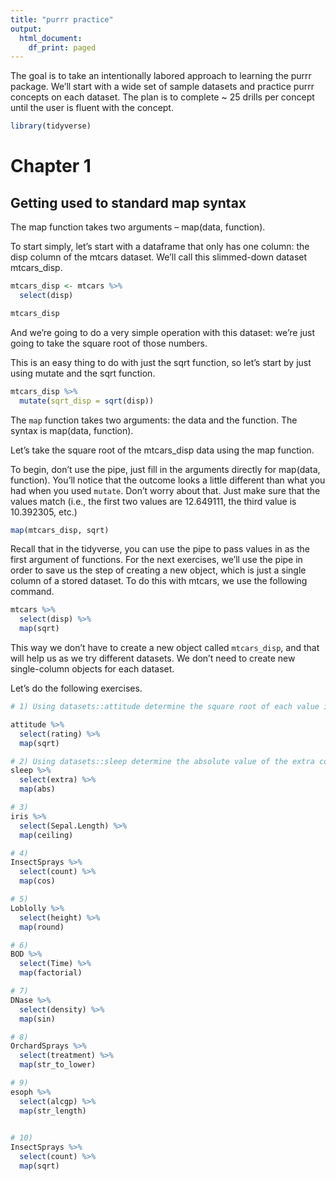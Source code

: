 ```yaml
---
title: "purrr practice"
output:
  html_document:
    df_print: paged
---
```


The goal is to take an intentionally labored approach to learning the purrr package.  We'll start with a wide set of sample datasets and practice purrr concepts on each dataset.  The plan is to complete ~ 25 drills per concept until the user is fluent with the concept.

```r
library(tidyverse)

```

# Chapter 1

## Getting used to standard map syntax

The map function takes two arguments -- map(data, function).

To start simply, let's start with a dataframe that only has one column:  the disp column of the mtcars dataset.  We'll call this slimmed-down dataset mtcars_disp.


```r
mtcars_disp <- mtcars %>% 
  select(disp)

mtcars_disp

```

And we're going to do a very simple operation with this dataset:  we're just going to take the square root of those numbers.

This is an easy thing to do with just the sqrt function, so let's start by just using mutate and the sqrt function.
```r
mtcars_disp %>% 
  mutate(sqrt_disp = sqrt(disp))
```




The ```map``` function takes two arguments: the data and the function.
The syntax is map(data, function).

Let's take the square root of the mtcars_disp data using the map function.

To begin, don't use the pipe, just fill in the arguments directly for map(data, function).  You'll notice that the outcome looks a little different than what you had when you used ```mutate```.  Don't worry about that.  Just make sure that the values match (i.e., the first two values are 12.649111, the third value is 10.392305, etc.)

```r
map(mtcars_disp, sqrt)
```


Recall that in the tidyverse, you can use the pipe to pass values in as the first argument of functions.  For the next exercises, we'll use the pipe in order to save us the step of creating a new object, which is just a single column of a stored dataset.  To do this with mtcars, we use the following command.

```r
mtcars %>% 
  select(disp) %>% 
  map(sqrt)
```

This way we don't have to create a new object called ```mtcars_disp```, and that will help us as we try different datasets.  We don't need to create new single-column objects for each dataset.

Let's do the following exercises.

```r
# 1) Using datasets::attitude determine the square root of each value in the rating column.

attitude %>%
  select(rating) %>% 
  map(sqrt)

```
```r
# 2) Using datasets::sleep determine the absolute value of the extra column.
sleep %>% 
  select(extra) %>% 
  map(abs)


```

```r
# 3)
iris %>% 
  select(Sepal.Length) %>% 
  map(ceiling)

```

```r
# 4)
InsectSprays %>% 
  select(count) %>% 
  map(cos)
```

```r
# 5)
Loblolly %>% 
  select(height) %>% 
  map(round)
```


```r
# 6)
BOD %>% 
  select(Time) %>% 
  map(factorial)
```


```r
# 7)
DNase %>% 
  select(density) %>% 
  map(sin)

```

```r
# 8)
OrchardSprays %>% 
  select(treatment) %>% 
  map(str_to_lower)
```
```r
# 9)
esoph %>% 
  select(alcgp) %>% 
  map(str_length)
  
```

```r
# 10)
InsectSprays %>% 
  select(count) %>% 
  map(sqrt)
```

